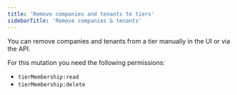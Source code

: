 ```yaml
---
title: 'Remove companies and tenants to tiers'
sidebarTitle: 'Remove companies & tenants'
---
```


You can remove companies and tenants from a tier manually in the UI or via the API.

For this mutation you need the following permissions:

- `tierMembership:read`
- `tierMembership:delete`

<Tabs>
  <Tab title="Typescript SDK">
    <Snippet file="typescript-sdk/remove-members-from-tier.mdx" />
  </Tab>
  <Tab title="GraphQL">
    <Snippet file="graphql/remove-members-from-tier.mdx" />
  </Tab>
</Tabs>


